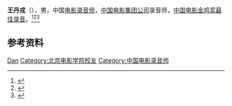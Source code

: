 '''王丹戎'''（{{bd|1955年|}}），男，中国[[电影录音师|电影录音师]]，[[中国电影集团公司|中国电影集团公司]]录音师，[[中国电影金鸡奖最佳录音|中国电影金鸡奖最佳录音]]。<ref>{{Cite web|title=第32届中国电影金鸡奖获奖名单在厦门揭晓！最佳故事片、导演、男女主角等分别是…（动图+高清多图）|url=https://news.xmnn.cn/xmnn/2019/11/24/100630879.shtml|accessdate=2020-12-21|work=厦门网|archive-date=2019-11-28|archive-url=https://web.archive.org/web/20191128202624/http://news.xmnn.cn/xmnn/2019/11/24/100630879.shtml|dead-url=no}}</ref><ref>{{Cite web|title=MMB声音设计王丹戎：“电影的声音设计是一门艺术”|url=https://107cine.com/stream/6881/|accessdate=2020-12-21|work=影视工业网|archive-date=2020-08-15|archive-url=https://web.archive.org/web/20200815102737/https://107cine.com/stream/6881|dead-url=no}}</ref><ref>{{Cite web|title=【创作者访谈】王丹戎：电影的声音设计——听觉经验构建声音设计理念|url=https://107cine.com/stream/2086|accessdate=2020-12-21|work=影视工业网|archive-date=2013-04-30|archive-url=https://web.archive.org/web/20130430114342/http://107cine.com/stream/2086/|dead-url=no}}</ref>

== 参考资料 ==
{{reflist}}

{{中国人物小作品}}
{{中国电影金鸡奖最佳录音}}

{{Authority control}}
{{DEFAULTSORT:Wang王}}
[[Category:王姓|Dan]]
[[Category:北京电影学院校友|Category:北京电影学院校友]]
[[Category:中国电影录音师|Category:中国电影录音师]]